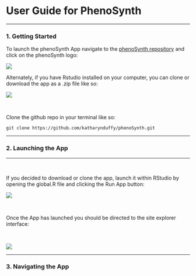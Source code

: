 # User Guide for PhenoSynth

***
### 1. Getting Started

To launch the phenoSynth App navigate to the [phenoSynth repository](https://github.com/katharynduffy/phenoSynth) and click on the phenoSynth logo:


![](/Users/kdw223/Research/PostDoc/phenoSynth/Images_for_UserGuide/Screen Shot 2019-05-10 at 11.29.42 AM.png)
<br>

\vspace{24pt}

Alternately, if you have Rstudio installed on your computer, you can clone or download the app as a .zip file like so:


![](/Users/kdw223/Research/PostDoc/phenoSynth/Images_for_UserGuide/Screen Shot 2019-05-10 at 11.30.20 AM.png)

$~$


Clone the github repo in your terminal like so: 

```
git clone https://github.com/katharynduffy/phenoSynth.git
```
***
\newpage

### 2. Launching the App

***

$~$

If you decided to download or clone the app, launch it within RStudio by opening the global.R file and clicking the Run App button:


![](/Users/kdw223/Research/PostDoc/phenoSynth/Images_for_UserGuide/Screen Shot 2019-05-10 at 12.07.24 PM.png)

$~$


Once the App has launched you should be directed to the site explorer interface:

$~$


![](/Users/kdw223/Research/PostDoc/phenoSynth/Images_for_UserGuide/Screen Shot 2019-05-10 at 12.23.32 PM.png)


***

### 3. Navigating the App



